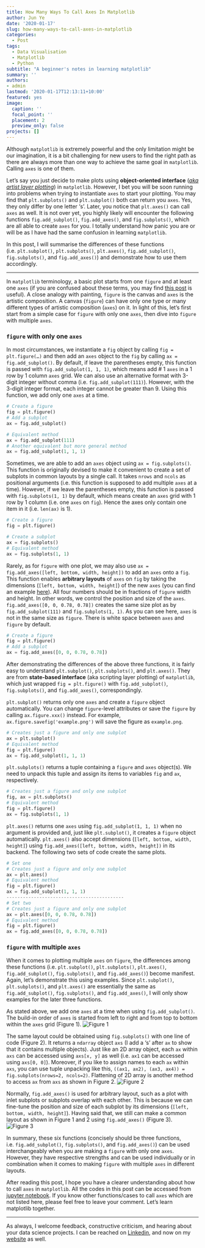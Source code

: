 ```yaml
---
title: How Many Ways To Call Axes In Matplotlib
author: Jun Ye
date: '2020-01-17'
slug: how-many-ways-to-call-axes-in-matplotlib
categories:
  - Post
tags:
  - Data Visualisation
  - Matplotlib
  - Python
subtitle: "A beginner's notes in learning matplotlib"
summary: ''
authors: 
- admin
lastmod: '2020-01-17T12:13:11+10:00'
featured: yes
image:
  caption: ''
  focal_point: ''
  placement: 2
  preview_only: false
projects: []
---
```


Although `matplotlib` is extremely powerful and the only limitation might be our imagination, it is a bit challenging for new users to find the right path as there are always more than one way to achieve the same goal in `matplotlib`. Calling `axes` is one of them.

Let's say you just decide to make plots using **object-oriented interface** ([*aka artist layer plotting*](https://towardsdatascience.com/plt-xxx-or-ax-xxx-that-is-the-question-in-matplotlib-8580acf42f44)) in `matplotlib`. However, I bet you will be soon running into problems when trying to instantiate `axes` to start your plotting. You may find that `plt.subplots()` and `plt.subplot()` both can return you `axes`. Yes, they only differ by one letter 's'. Later, you notice that `plt.axes()` can call `axes` as well. It is not over yet, you highly likely will encounter the following functions `fig.add_subplot()`, `fig.add_axes()`, and `fig.subplots()`, which are all able to create `axes` for you. I totally understand how panic you are or will be as I have had the same confusion in learning `matplotlib`.

In this post, I will summarise the differences of these functions (i.e. `plt.subplot()`, `plt.subplots()`, `plt.axes()`, `fig.add_subplot()`, `fig.subplots()`, and `fig.add_axes()`) and demonstrate how to use them accordingly.

---

In `matplotlib` terminology, a basic plot starts from one `figure` and at least one `axes` (if you are confused about these terms, you may find [this post](https://towardsdatascience.com/plt-xxx-or-ax-xxx-that-is-the-question-in-matplotlib-8580acf42f44) is useful). A close analogy with painting, `figure` is the canvas and `axes` is the artistic composition. A canvas (`figure`) can have only one type or many different types of artistic composition (`axes`) on it. In light of this, let's first start from a simple case for `figure` with only one `axes`, then dive into `figure` with multiple `axes`.

### `figure` with only one `axes`
In most circumstances, we instantiate a `fig` object by calling `fig = plt.figure(…)` and then add an `axes` object to the `fig` by calling `ax = fig.add_subplot()`. By default, if leave the parentheses empty, this function is passed with `fig.add_subplot(1, 1, 1)`, which means add # 1 `axes` in a 1 row by 1 column `axes` grid. We can also use an alternative format with 3-digit integer without comma (i.e. `fig.add_subplot(111)`). However, with the 3-digit integer format,  each integer cannot be greater than 9. Using this function, we add only one `axes` at a time.

```python
# Create a figure
fig = plt.figure()
# Add a subplot
ax = fig.add_subplot()

# Equivalent method
ax = fig.add_subplot(111)
# Another equivalent but more general method
ax = fig.add_subplot(1, 1, 1)
```

Sometimes, we are able to add an `axes` object using `ax = fig.subplots()`. This function is originally devised to make it convenient to create a set of subplots in common layouts by a single call. It takes `nrows` and `ncols` as positional arguments (i.e. this function is supposed to add multiple `axes` at a time). However, if we leave the parentheses empty, this function is passed with `fig.subplots(1, 1)` by default, which means create an `axes` grid with 1 row by 1 column (i.e. one `axes` on `fig`). Hence the axes only contain one item in it (i.e. `len(ax)` is 1).

```python
# Create a figure
fig = plt.figure()

# Create a subplot
ax = fig.subplots()
# Equivalent method
ax = fig.subplots(1, 1)
```

Rarely, as for `figure` with one plot, we may also use `ax = fig.add_axes([left, bottom, width, height])` to add an `axes` onto a `fig`. This function enables **arbitrary layouts** of `axes` on `fig` by taking the dimensions (`[left, bottom, width, height]`) of the new `axes` (you can find an example [here](https://towardsdatascience.com/plt-xxx-or-ax-xxx-that-is-the-question-in-matplotlib-8580acf42f44)). All four numbers should be in fractions of `figure` width and height. In other words, we control the position and size of the `axes`. `fig.add_axes([0, 0, 0.78, 0.78])` creates the same size plot as by `fig.add_subplot(111)` and `fig.subplots(1, 1)`. As you can see here, `axes` is not in the same size as `figure`. There is white space between `axes` and `figure` by default.

```python
# Create a figure
fig = plt.figure()
# Add a subplot 
ax = fig.add_axes([0, 0, 0.78, 0.78])
```

After demonstrating the differences of the above three functions, it is fairly easy to understand `plt.subplot()`, `plt.subplots()`, and `plt.axes()`. They are from **state-based interface** (aka scripting layer plotting) of `matplotlib`, which just wrapped `fig = plt.figure()` with `fig.add_subplot()`, `fig.subplots()`, and `fig.add_axes()`, correspondingly.

`plt.subplot()` returns only one `axes` and create a `figure` object automatically. You can change `figure`-level attributes or save the `figure` by calling `ax.figure.xxx()` instead. For example, `ax.figure.savefig('example.png')` will save the figure as `example.png`.

```python
# Creates just a figure and only one subplot
ax = plt.subplot()
# Equivalent method
fig = plt.figure()
ax = fig.add_subplot(1, 1, 1)
```
`plt.subplots()` returns a tuple containing a `figure` and `axes` object(s). We need to unpack this tuple and assign its items to variables `fig` and `ax`, respectively.

```python
# Creates just a figure and only one subplot
fig, ax = plt.subplots()
# Equivalent method
fig = plt.figure()
ax = fig.subplots(1, 1)
```

`plt.axes()` returns one `axes` using `fig.add_subplot(1, 1, 1)` when no argument is provided and, just like `plt.subplot()`, it creates a `figure` object automatically. `plt.axes()` also accept dimensions (`[left, bottom, width, height]`) using `fig.add_axes([left, bottom, width, height])` in its backend. The following two sets of code create the same plots.

```python
# Set one
# Creates just a figure and only one subplot
ax = plt.axes()
# Equivalent method
fig = plt.figure()
ax = fig.add_subplot(1, 1, 1)
-------------------------------------------
# Set two
# Creates just a figure and only one subplot
ax = plt.axes([0, 0, 0.78, 0.78])
# Equivalent method
fig = plt.figure()
ax = fig.add_axes([0, 0, 0.78, 0.78])
```

### `figure` with multiple `axes`
When it comes to plotting multiple `axes` on `figure`, the differences among these functions (i.e. `plt.subplot()`, `plt.subplots()`, `plt.axes()`, `fig.add_subplot()`, `fig.subplots()`, and `fig.add_axes()`) become manifest. Again, let's demonstrate this using examples. Since `plt.subplot()`, `plt.subplots()`, and `plt.axes()` are essentially the same as `fig.add_subplot()`, `fig.subplots()`, and `fig.add_axes()`, I will only show examples for the later three functions.

As stated above, we add one `axes` at a time when using `fig.add_subplot()`. The build-in order of `axes` is started from left to right and from top to bottom within the `axes` grid (Figure 1).
![Figure 1](./Fig1.png)

The same layout could be obtained using `fig.subplots()` with one line of code (Figure 2). It returns a `ndarray` object `axs` (I add a 's' after `ax` to show that it contains multiple objects). Just like an 2D array object, each `ax` within `axs` can be accessed using `axs[x, y]` as well (i.e. `ax1` can be accessed using `axs[0, 0]`). Moreover, if you like to assign names to each `ax` within `axs`, you can use tuple unpacking like this, `((ax1, ax2), (ax3, ax4)) = fig.subplots(nrows=2, ncols=2)`. Flattening of 2D array is another method to access `ax` from `axs` as shown in Figure 2.
![Figure 2](./Fig2.png)

Normally, `fig.add_axes()` is used for arbitrary layout, such as a plot with inlet subplots or subplots overlap with each other. This is because we can fine-tune the position and size of each subplot by its dimensions (`[left, bottom, width, height]`). Having said that, we still can make a common layout as shown in Figure 1 and 2 using `fig.add_axes()` (Figure 3).
![Figure 3](./Fig3.png)

In summary, these six functions (concisely should be three functions, i.e. `fig.add_subplot()`, `fig.subplots()`, and `fig.add_axes()`) can be used interchangeably when you are making a `figure` with only one `axes`. However, they have respective strengths and can be used individually or in combination when it comes to making `figure` with multiple `axes` in different layouts.

After reading this post, I hope you have a clearer understanding about how to call `axes` in `matplotlib`. All the codes in this post can be accessed from [jupyter notebook](https://github.com/Perishleaf/data-visualisation-scripts/blob/master/matplotlib_init_fig_ax/matplotlib_init_fig_ax.ipynb). If you know other functions/cases to call `axes` which are not listed here, please feel free to leave your comment. Let's learn matplotlib together.

---

As always, I welcome feedback, constructive criticism, and hearing about your data science projects. I can be reached on [Linkedin](https://www.linkedin.com/in/jun-ye-29aaa769/), and now on my [website](https://junye0798.com/) as well.
